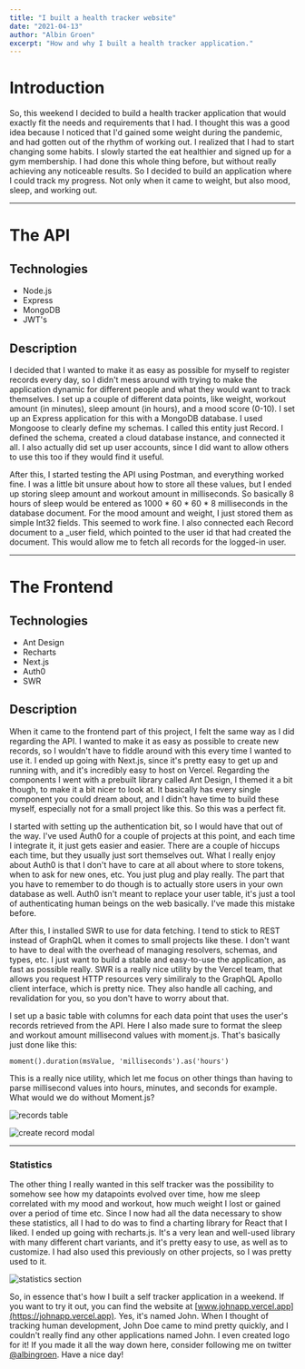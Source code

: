 ```yaml
---
title: "I built a health tracker website"
date: "2021-04-13"
author: "Albin Groen"
excerpt: "How and why I built a health tracker application."
---
```


# Introduction

So, this weekend I decided to build a health tracker application that would exactly fit the needs and requirements that I had. I thought this was a good idea because I noticed that I'd gained some weight during the pandemic, and had gotten out of the rhythm of working out. I realized that I had to start changing some habits. I slowly started the eat healthier and signed up for a gym membership. I had done this whole thing before, but without really achieving any noticeable results. So I decided to build an application where I could track my progress. Not only when it came to weight, but also mood, sleep, and working out.

---

# The API

## Technologies

- Node.js
- Express
- MongoDB
- JWT's

## Description

I decided that I wanted to make it as easy as possible for myself to register records every day, so I didn't mess around with trying to make the application dynamic for different people and what they would want to track themselves. I set up a couple of different data points, like weight, workout amount (in minutes), sleep amount (in hours), and a mood score (0-10). I set up an Express application for this with a MongoDB database. I used Mongoose to clearly define my schemas. I called this entity just Record. I defined the schema, created a cloud database instance, and connected it all. I also actually did set up user accounts, since I did want to allow others to use this too if they would find it useful.

After this, I started testing the API using Postman, and everything worked fine. I was a little bit unsure about how to store all these values, but I ended up storing sleep amount and workout amount in milliseconds. So basically 8 hours of sleep would be entered as 1000 \* 60 \* 60 \* 8 milliseconds in the database document. For the mood amount and weight, I just stored them as simple Int32 fields. This seemed to work fine. I also connected each Record document to a _user field, which pointed to the user id that had created the document. This would allow me to fetch all records for the logged-in user.

---

# The Frontend

## Technologies

- Ant Design
- Recharts
- Next.js
- Auth0
- SWR

## Description

When it came to the frontend part of this project, I felt the same way as I did regarding the API. I wanted to make it as easy as possible to create new records, so I wouldn't have to fiddle around with this every time I wanted to use it. I ended up going with Next.js, since it's pretty easy to get up and running with, and it's incredibly easy to host on Vercel. Regarding the components I went with a prebuilt library called Ant Design, I themed it a bit though, to make it a bit nicer to look at. It basically has every single component you could dream about, and I didn't have time to build these myself, especially not for a small project like this. So this was a perfect fit.

I started with setting up the authentication bit, so I would have that out of the way. I've used Auth0 for a couple of projects at this point, and each time I integrate it, it just gets easier and easier. There are a couple of hiccups each time, but they usually just sort themselves out. What I really enjoy about Auth0 is that I don't have to care at all about where to store tokens, when to ask for new ones, etc. You just plug and play really. The part that you have to remember to do though is to actually store users in your own database as well. Auth0 isn't meant to replace your user table, it's just a tool of authenticating human beings on the web basically. I've made this mistake before.

After this, I installed SWR to use for data fetching. I tend to stick to REST instead of GraphQL when it comes to small projects like these. I don't want to have to deal with the overhead of managing resolvers, schemas, and types, etc. I just want to build a stable and easy-to-use the application, as fast as possible really. SWR is a really nice utility by the Vercel team, that allows you request HTTP resources very similiraly to the GraphQL Apollo client interface, which is pretty nice. They also handle all caching, and revalidation for you, so you don't have to worry about that.

I set up a basic table with columns for each data point that uses the user's records retrieved from the API. Here I also made sure to format the sleep and workout amount millisecond values with moment.js. That's basically just done like this:

```
moment().duration(msValue, 'milliseconds').as('hours')
```

This is a really nice utility, which let me focus on other things than having to parse millisecond values into hours, minutes, and seconds for example. What would we do without Moment.js?

![records table](https://res.cloudinary.com/albin-groen/image/upload/v1618316815/CleanShot_2021-04-13_at_14.26.23_uea2oh.png)

![create record modal](https://res.cloudinary.com/albin-groen/image/upload/v1618316913/CleanShot_2021-04-13_at_14.28.04_ychkjc.png)

---

### Statistics

The other thing I really wanted in this self tracker was the possibility to somehow see how my datapoints evolved over time, how me sleep correlated with my mood and workout, how much weight I lost or gained over a period of time etc. Since I now had all the data necessary to show these statistics, all I had to do was to find a charting library for React that I liked. I ended up going with recharts.js. It's a very lean and well-used library with many different chart variants, and it's pretty easy to use, as well as to customize. I had also used this previously on other projects, so I was pretty used to it.

![statistics section](https://res.cloudinary.com/albin-groen/image/upload/v1618317251/CleanShot_2021-04-13_at_14.33.47_h7ykxh.png)

So, in essence that's how I built a self tracker application in a weekend. If you want to try it out, you can find the website at [www.johnapp.vercel.app](https://johnapp.vercel.app). Yes, it's named John. When I thought of tracking human development, John Doe came to mind pretty quickly, and I couldn't really find any other applications named John. I even created logo for it! If you made it all the way down here, consider following me on twitter [@albingroen](https://twitter.com/albingroen). Have a nice day!